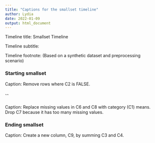 ```yaml
---
title: "Captions for the smallset timeline"
author: Lydia
date: 2022-01-09
output: html_document
---
```


Timeline title: Smallset Timeline

Timeline subtitle: 

Timeline footnote: (Based on a synthetic dataset and preprocessing scenario)

### Starting smallset

Caption: Remove rows where C2 is FALSE.

### ``

Caption: Replace missing values in C6 and C8 with category (C1) means. Drop C7 because it has too many missing values.

### Ending smallset

Caption: Create a new column, C9, by summing C3 and C4.
